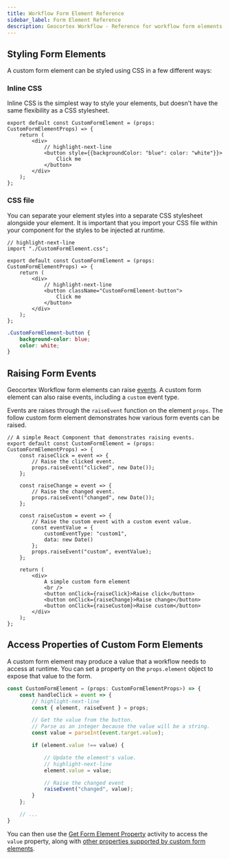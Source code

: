 ```yaml
---
title: Workflow Form Element Reference
sidebar_label: Form Element Reference
description: Geocortex Workflow - Reference for workflow form elements for web applications
---
```


## Styling Form Elements

A custom form element can be styled using CSS in a few different ways:

### Inline CSS

Inline CSS is the simplest way to style your elements, but doesn't have the same flexibility as a CSS stylesheet.

```tsx
export default const CustomFormElement = (props: CustomFormElementProps) => {
    return (
        <div>
            // highlight-next-line
            <button style={{backgroundColor: "blue": color: "white"}}>
                Click me
            </button>
        </div>
    );
};
```

### CSS file

You can separate your element styles into a separate CSS stylesheet alongside your element. It is important that you import your CSS file within your component for the styles to be injected at runtime.

```tsx
// highlight-next-line
import "./CustomFormElement.css";

export default const CustomFormElement = (props: CustomFormElementProps) => {
    return (
        <div>
            // highlight-next-line
            <button className="CustomFormElement-button">
                Click me
            </button>
        </div>
    );
};
```

```css title="CustomFormElement.css"
.CustomFormElement-button {
    background-color: blue;
    color: white;
}
```

## Raising Form Events

Geocortex Workflow form elements can raise [events](https://docs.geocortex.com/workflow/latest/help/Default.htm#wf5/help/forms.htm#Events%3FTocPath%3DForms%7COverview%2520of%2520Forms%7CEvents%7C_____0). A custom form element can also raise events, including a `custom` event type.

Events are raises through the `raiseEvent` function on the element `props`. The follow custom form element demonstrates how various form events can be raised.

```tsx
// A simple React Component that demonstrates raising events.
export default const CustomFormElement = (props: CustomFormElementProps) => {
    const raiseClick = event => {
        // Raise the clicked event.
        props.raiseEvent("clicked", new Date());
    };

    const raiseChange = event => {
        // Raise the changed event.
        props.raiseEvent("changed", new Date());
    };

    const raiseCustom = event => {
        // Raise the custom event with a custom event value.
        const eventValue = {
            customEventType: "custom1",
            data: new Date()
        };
        props.raiseEvent("custom", eventValue);
    };

    return (
        <div>
            A simple custom form element
            <br />
            <button onClick={raiseClick}>Raise click</button>
            <button onClick={raiseChange}>Raise change</button>
            <button onClick={raiseCustom}>Raise custom</button>
        </div>
    );
};
```

## Access Properties of Custom Form Elements

A custom form element may produce a value that a workflow needs to access at runtime. You can set a property on the `props.element` object to expose that value to the form.

```ts
const CustomFormElement = (props: CustomFormElementProps>) => {
    const handleClick = event => {
        // highlight-next-line
        const { element, raiseEvent } = props;

        // Get the value from the button.
        // Parse as an integer because the value will be a string.
        const value = parseInt(event.target.value);

        if (element.value !== value) {

            // Update the element's value.
            // highlight-next-line
            element.value = value;

            // Raise the changed event
            raiseEvent("changed", value);
        }
    };

    // ...
}
```

You can then use the [Get Form Element Property](https://docs.geocortex.com/workflow/latest/help/Default.htm#wf5/help/activities/get-form-element-property.htm) activity to access the `value` property, along with [other properties supported by custom form elements](https://docs.geocortex.com/workflow/latest/help/Default.htm#wf5/help/form-elements/custom.htm#Custom_Form_Element_Properties%3FTocPath%3DForms%7CForm%2520Element%2520Reference%7CCustom%2520Form%2520Elements%7C_____1).
